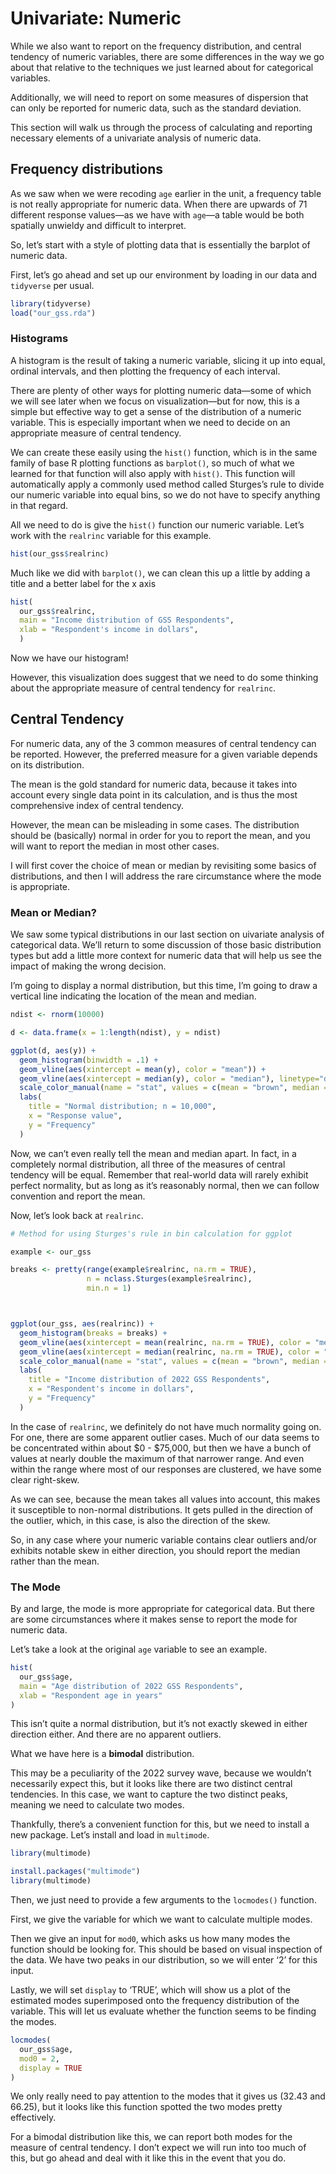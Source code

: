 # Univariate: Numeric

While we also want to report on the frequency distribution, and central tendency of numeric variables, there are some differences in the way we go about that relative to the techniques we just learned about for categorical variables. 

Additionally, we will need to report on some measures of dispersion that can only be reported for numeric data, such as the standard deviation.

This section will walk us through the process of calculating and reporting necessary elements of a univariate analysis of numeric data.

## Frequency distributions

As we saw when we were recoding `age` earlier in the unit, a frequency table is not really appropriate for numeric data. When there are upwards of 71 different response values---as we have with `age`---a table would be both spatially unwieldy and difficult to interpret.

So, let's start with a style of plotting data that is essentially the barplot of numeric data.

First, let's go ahead and set up our environment by loading in our data and `tidyverse` per usual.

```r
library(tidyverse)
load("our_gss.rda")
```
### Histograms

A histogram is the result of taking a numeric variable, slicing it up into equal, ordinal intervals, and then plotting the frequency of each interval. 

There are plenty of other ways for plotting numeric data---some of which we will see later when we focus on visualization---but for now, this is a simple but effective way to get a sense of the distribution of a numeric variable. This is especially important when we need to decide on an appropriate measure of central tendency.

We can create these easily using the `hist()` function, which is in the same family of base R plotting functions as `barplot()`, so much of what we learned for that function will also apply with `hist()`. This function will automatically apply a commonly used method called Sturges's rule to divide our numeric variable into equal bins, so we do not have to specify anything in that regard.

All we need to do is give the `hist()` function our numeric variable. Let's work with the `realrinc` variable for this example.
```r
hist(our_gss$realrinc)
```

Much like we did with `barplot()`, we can clean this up a little by adding a title and a better label for the x axis

```r
hist(
  our_gss$realrinc,
  main = "Income distribution of GSS Respondents",
  xlab = "Respondent's income in dollars",
  )
```
Now we have our histogram!

However, this visualization does suggest that we need to do some thinking about the appropriate measure of central tendency for `realrinc`. 

## Central Tendency

For numeric data, any of the 3 common measures of central tendency can be reported. However, the preferred measure for a given variable depends on its distribution.

The mean is the gold standard for numeric data, because it takes into account every single data point in its calculation, and is thus the most comprehensive index of central tendency. 

However, the mean can be misleading in some cases. The distribution should be (basically) normal in order for you to report the mean, and you will want to report the median in most other cases. 

I will first cover the choice of mean or median by revisiting some basics of distributions, and then I will address the rare circumstance where the mode is appropriate.

### Mean or Median?
We saw some typical distributions in our last section on uivariate analysis of categorical data. We'll return to some discussion of those basic distribution types but add a little more context for numeric data that will help us see the impact of making the wrong decision.

I'm going to display a normal distribution, but this time, I'm going to draw a vertical line indicating the location of the mean and median.

```r
ndist <- rnorm(10000)

d <- data.frame(x = 1:length(ndist), y = ndist)

ggplot(d, aes(y)) + 
  geom_histogram(binwidth = .1) +
  geom_vline(aes(xintercept = mean(y), color = "mean")) +
  geom_vline(aes(xintercept = median(y), color = "median"), linetype="dashed") +
  scale_color_manual(name = "stat", values = c(mean = "brown", median = "orange")) +
  labs(
    title = "Normal distribution; n = 10,000",
    x = "Response value",
    y = "Frequency"
  )
```
Now, we can't even really tell the mean and median apart. In fact, in a completely normal distribution, all three of the measures of central tendency will be equal. Remember that real-world data will rarely exhibit perfect normality, but as long as it's reasonably normal, then we can follow convention and report the mean. 



Now, let's look back at `realrinc`.
```r
# Method for using Sturges's rule in bin calculation for ggplot

example <- our_gss

breaks <- pretty(range(example$realrinc, na.rm = TRUE),
                 n = nclass.Sturges(example$realrinc),
                 min.n = 1)



ggplot(our_gss, aes(realrinc)) + 
  geom_histogram(breaks = breaks) +
  geom_vline(aes(xintercept = mean(realrinc, na.rm = TRUE), color = "mean")) +
  geom_vline(aes(xintercept = median(realrinc, na.rm = TRUE), color = "median"), linetype="dashed") +
  scale_color_manual(name = "stat", values = c(mean = "brown", median = "orange")) +
  labs(
    title = "Income distribution of 2022 GSS Respondents",
    x = "Respondent's income in dollars",
    y = "Frequency"
  )
```
In the case of `realrinc`, we definitely do not have much normality going on. For one, there are some apparent outlier cases. Much of our data seems to be concentrated within about $0 - $75,000, but then we have a bunch of values at nearly double the maximum of that narrower range. And even within the range where most of our responses are clustered, we have some clear right-skew.

As we can see, because the mean takes all values into account, this makes it susceptible to non-normal distributions. It gets pulled in the direction of the outlier, which, in this case, is also the direction of the skew. 

So, in any case where your numeric variable contains clear outliers and/or exhibits notable skew in either direction, you should report the median rather than the mean.

### The Mode

By and large, the mode is more appropriate for categorical data. But there are some circumstances where it makes sense to report the mode for numeric data. 

Let's take a look at the original `age` variable to see an example.
```r
hist(
  our_gss$age,
  main = "Age distribution of 2022 GSS Respondents",
  xlab = "Respondent age in years"
)
```
This isn't quite a normal distribution, but it's not exactly skewed in either direction either. And there are no apparent outliers.

What we have here is a **bimodal** distribution. 

This may be a peculiarity of the 2022 survey wave, because we wouldn't necessarily expect this, but it looks like there are two distinct central tendencies. In this case, we want to capture the two distinct peaks, meaning we need to calculate two modes.

Thankfully, there's a convenient function for this, but we need to install a new package. Let's install and load in `multimode`. 
```r
library(multimode)
```

```r
install.packages("multimode")
library(multimode)
```
Then, we just need to provide a few arguments to the `locmodes()` function.

First, we give the variable for which we want to calculate multiple modes. 

Then we give an input for `mod0`, which asks us how many modes the function should be looking for. This should be based on visual inspection of the data. We have two peaks in our distribution, so we will enter '2' for this input.

Lastly, we will set `display` to 'TRUE', which will show us a plot of the estimated modes superimposed onto the frequency distribution of the variable. This will let us evaluate whether the function seems to be finding the modes.

```r
locmodes(
  our_gss$age,
  mod0 = 2,
  display = TRUE
)
```
We only really need to pay attention to the modes that it gives us (32.43 and 66.25), but it looks like this function spotted the two modes pretty effectively. 

For a bimodal distribution like this, we can report both modes for the measure of central tendency. I don't expect we will run into too much of this, but go ahead and deal with it like this in the event that you do.

